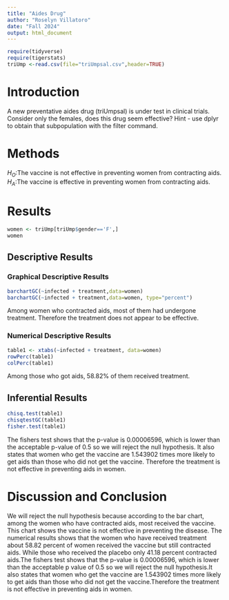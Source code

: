 ```yaml
---
title: "Aides Drug"
author: "Roselyn Villatoro"
date: "Fall 2024"
output: html_document
---
```


```r
require(tidyverse)
require(tigerstats)
triUmp <-read.csv(file="triUmpsal.csv",header=TRUE)
```

# Introduction

<!--In this section you explain what you are trying to show.  Where did the data come from?  What is the research or other question you are trying to answer?.  If you skimp in this section expect to be marked down in your grade. Paint a picture of the project a couple of paragraphs is expected!-->

A new  preventative aides drug (triUmpsal) is under test in clinical trials. Consider only the females, does this drug seem effective?  Hint - use dplyr to obtain that subpopulation with the filter command.

# Methods

<!--Decide on your methods:  use "variable analysis" or other appropriate descriptors.  Make sure to choose at least one graphical method and at least one numerical method. Discuss what data manipulations may be needed for example subsetting or other binning procedures and what sort of graphical displays and inferential tools will be used!-->

$H_O$:The vaccine is not effective in preventing women from contracting aids.   
$H_A$:The vaccine is effective in preventing women from contracting aids.  


# Results

<!--Divide this section into two sub-sections:  One for your descriptive  results and one for your inferential results.!-->

```r
women <- triUmp[triUmp$gender=='F',]
women
```


## Descriptive Results

### Graphical Descriptive Results

<!--Graphical results here.  Make sure to show your code.  Provide appropriate labels for axes, giving units if possible, and provide a good title for the graph, too.  Use the graphical results to describe the patterns if any that exist in the data as focused toward the research question. Bottom line is to explain the features of the graph that are relevant to conforming or departing to what is expected by your null hypothesis !-->

```r
barchartGC(~infected + treatment,data=women)
barchartGC(~infected + treatment,data=women, type="percent")

```

Among women who contracted aids, most of them had undergone treatment. Therefore the treatment does not appear to be effective.

### Numerical Descriptive Results

<!--Numerical results go here. Use the numerical results to describe the patterns if any that exist in the data as focused toward the research question!-->

```r
table1 <- xtabs(~infected + treatment, data=women)
rowPerc(table1)
colPerc(table1)
```

Among those who got aids, 58.82% of them received treatment.

## Inferential Results

<!--State hypothesis clearly.  Make sure your discussion of the inferential test covers all the aspects that the test output produces, such as test statistic, p-value etc.  Make a decision about the null hypothesis, explain the assumptions on which the selected test/procedure was based, and why the chosen procedure satisfys the assumptions and is appropriate to answer the research question!-->

```r
chisq.test(table1)
chisqtestGC(table1)
fisher.test(table1)
```

The fishers test shows that the p-value is 0.00006596, which is lower than the acceptable p-value of 0.5 so we will reject the null hypothesis. It also states that women who get the vaccine are 1.543902 times more likely to get aids than those who did not get the vaccine. Therefore the treatment is not effective in preventing aids in women.

# Discussion and Conclusion

<!--Discussion and conclusion here.  If you found a relationship be sure to consider whether the relationship occurs because one of the variavbles causes the other, or whether they perhasps are related for some other reason.  Watch the chapter 6 videos from the GeorgeTown videos collection.!-->

We will reject the null hypothesis because according to the bar chart, among the women who have contracted aids, most received the vaccine. This chart shows the vaccine is not effective in preventing the disease. The numerical results shows that the women who have received treatment about 58.82 percent of women received the vaccine but still contracted aids. While those who received the placebo only 41.18 percent contracted aids.The fishers test shows that the p-value is 0.00006596, which is lower than the acceptable p value of 0.5 so we will reject the null hypothesis.It also states that women who get the vaccine are 1.543902 times more likely to get aids than those who did not get the vaccine.Therefore the treatment is not effective in preventing aids in women.
